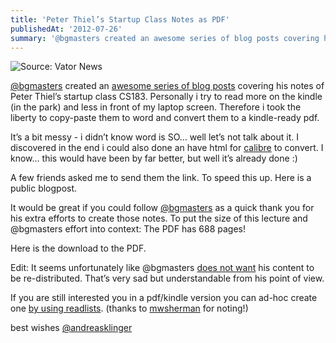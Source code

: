 ```yaml
---
title: 'Peter Thiel’s Startup Class Notes as PDF'
publishedAt: '2012-07-26'
summary: '@bgmasters created an awesome series of blog posts covering his notes of Peter Thiel’s startup class CS183. Personally i try to re...'
---
```


![Source: Vator News](https://64.media.tumblr.com/tumblr_m7s3rtndPo1r5v9i8.jpg)

[@bgmasters](https://twitter.com/bgmasters) created an [awesome series of blog posts](http://blakemasters.tumblr.com/peter-thiels-cs183-startup/) covering his notes of Peter Thiel’s startup class CS183\. Personally i try to read more on the kindle (in the park) and less in front of my laptop screen. Therefore i took the liberty to copy-paste them to word and convert them to a kindle-ready pdf.

It’s a bit messy - i didn’t know word is SO… well let’s not talk about it. I discovered in the end i could also done an have html for [calibre](https://href.li/?http://calibre-ebook.com/) to convert. I know… this would have been by far better, but well it’s already done :)

A few friends asked me to send them the link. To speed this up. Here is a public blogpost.

It would be great if you could follow [@bgmasters](https://twitter.com/bgmasters) as a quick thank you for his extra efforts to create those notes. To put the size of this lecture and @bgmasters effort into context: The PDF has 688 pages!

Here is the download to the PDF.

Edit: It seems unfortunately like @bgmasters [does not want](http://blakemasters.tumblr.com/post/22922727433/read-share-please-dont-transform-or-sell) his content to be re-distributed. That’s very sad but understandable from his point of view.

If you are still interested you in a pdf/kindle version you can ad-hoc create one [by using readlists](https://href.li/?http://bit.ly/thiel-readlist). (thanks to [mwsherman](https://href.li/?http://news.ycombinator.org/user?id=mwsherman) for noting!)

best wishes [@andreasklinger](http://twitter.com/andreasklinger)
